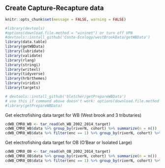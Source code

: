 ## Create Capture-Recapture data

```r
knitr::opts_chunk$set(message = FALSE, warning = FALSE)
```

```r
#library(devtools)
#options(download.file.method = "wininet") or turn off VPN
#devtools::install_github('Conte-Ecology/westBrookData/getWBData')
library(data.table)
library(getWBData)
library(lubridate)
library(validate)
library(rlang)
library(stringi)
library(writexl)
library(tidyverse)
library(hrbrthemes)
library(viridis)
library(targets)

# devtools::install_github('bletcher/getPrepareWBData')
# use this if command above doesn't work: options(download.file.method = "wininet")
#library(getPrepareWBData)
```

Get electrofishing data target for WB (West brook and 3 tributaries)

```r

cdWB_CMR0_WB <- tar_read(eh_WB_2002_2014_target)
cdWB_CMR0_WB$data %>% group_by(riverN, cohort) %>% summarize(n = n())
cdWB_CMR0_WB$data %>% filter(enc == 1) %>% group_by(riverN, cohort) %>% summarize(n = n())

```

Get electrofishing data target for OB (O'Bear or Isolated Large)

```r

cdWB_CMR0_OB <- tar_read(eh_OB_2002_2014_target)
cdWB_CMR0_OB$data %>% group_by(riverN, cohort) %>% summarize(n = n())
cdWB_CMR0_OB$data %>% filter(enc == 1) %>% group_by(riverN, cohort) %>% summarize(n = n())

```
